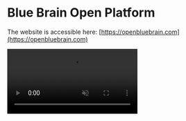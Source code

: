 
# Blue Brain Open Platform

The website is accessible here: [https://openbluebrain.com](https://openbluebrain.com)

<video src={Final} controls muted autoPlay loop />

This big project is the achievement of the 18 years of existence of the laboratory.

I was among a medium team of 10 frontend developers, one UX designer, one QA engineer and several backend developers.

I worked on some of the dialogs of the app, on the integration of the remote ray tracer and on the WebGL mophology viewer.
